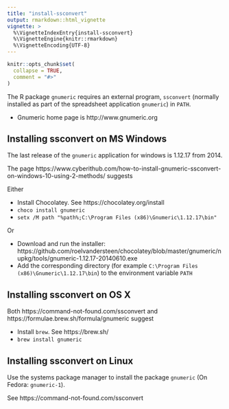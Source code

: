 ```yaml
---
title: "install-ssconvert"
output: rmarkdown::html_vignette
vignette: >
  %\VignetteIndexEntry{install-ssconvert}
  %\VignetteEngine{knitr::rmarkdown}
  %\VignetteEncoding{UTF-8}
---
```


```r
knitr::opts_chunk$set(
  collapse = TRUE,
  comment = "#>"
)
```

The R package `gnumeric` requires an external program,
  `ssconvert` (normally installed as part of the spreadsheet application `gnumeric`) in `PATH`.

- Gnumeric home page is http://www.gnumeric.org

## Installing ssconvert on MS Windows

The last release of the `gnumeric` application for windows is 1.12.17 from 2014.


The page https://www.cyberithub.com/how-to-install-gnumeric-ssconvert-on-windows-10-using-2-methods/ suggests

Either

- Install Chocolatey. See  https://chocolatey.org/install
- `choco install gnumeric`
- `setx /M path "%path%;C:\Program Files (x86)\Gnumeric\1.12.17\bin"`

Or

- Download and run the installer: https://github.com/roelvandersteen/chocolatey/blob/master/gnumeric/nupkg/tools/gnumeric-1.12.17-20140610.exe
- Add the corresponding directory (for example `C:\Program Files (x86)\Gnumeric\1.12.17\bin`) to the environment variable `PATH`



## Installing ssconvert on OS X

Both https://command-not-found.com/ssconvert and
 https://formulae.brew.sh/formula/gnumeric suggest


- Install `brew`. See https://brew.sh/
- `brew install gnumeric`

## Installing ssconvert on Linux

Use the systems package manager to install the package `gnumeric` (On
Fedora: `gnumeric-1`). 

See https://command-not-found.com/ssconvert


